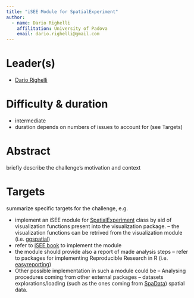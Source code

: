 ```yaml
---
title: "iSEE Module for SpatialExperiment"
author: 
  - name: Dario Righelli
    affilitation: University of Padova
    email: dario.righelli@gmail.com
---
```


# Leader(s)

- [Dario Righelli](https://github.com/drighelli)

# Difficulty & duration

- intermediate
- duration depends on numbers of issues to account for (see Targets)

# Abstract

briefly describe the challenge's motivation and context

# Targets

summarize specific targets for the challenge, e.g.

- implement an iSEE module for 
[SpatialExperiment](https://bioconductor.org/packages/SpatialExperiment) class 
by aid of visualization functions present into the visualization package.
-- the visualization functions can be retrived from the visualization module (i.e. [ggspatial](https://helenalc.github.io/BiocSpatialChallenges/articles/challenges/visualization.html))
- refer to [iSEE book](https://isee.github.io/iSEE-book/) to implement the module
- the module should provide also a report of made analysis steps 
-- refer to packages for implementing Reproducible Research in R (i.e.
[easyreporting](https://bioconductor.org/packages/easyreporting/))
- Other possible implementation in such a module could be 
-- Analysing procedures coming from other external packages
-- datasets explorations/loading (such as the ones coming from [SpaData](https://github.com/lmweber/SpaData))
spatial data.
